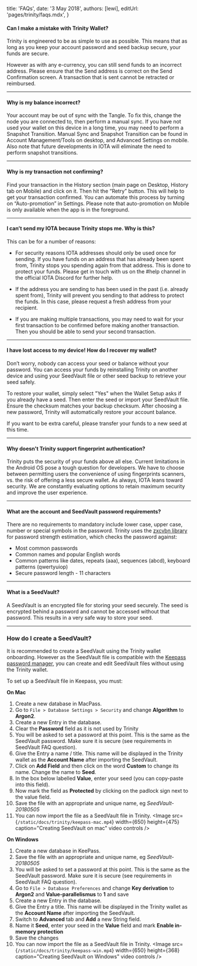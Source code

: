 
title: 'FAQs',
date: '3 May 2018',
authors: [lewi],
editUrl: 'pages/trinity/faqs.mdx',
}


#### Can I make a mistake with Trinity Wallet?

Trinity is engineered to be as simple to use as possible. This means that as long as you keep your account password and seed backup secure, your funds are secure.

However as with any e-currency, you can still send funds to an incorrect address. Please ensure that the Send address is correct on the Send Confirmation screen. A transaction that is sent cannot be retracted or reimbursed.

---

#### Why is my balance incorrect?

Your account may be out of sync with the Tangle. To fix this, change
the node you are connected to, then perform a manual sync. If you
have not used your wallet on this device in a long time,
you may need to perform a Snapshot Transition. Manual Sync and Snapshot Transition
can be found in Account Management/Tools on desktop, and Advanced Settings on mobile.
Also note that future developments in IOTA will eliminate the need to perform snapshot transitions.

---

#### Why is my transaction not confirming?

Find your transaction in the History section (main page on Desktop,
History tab on Mobile) and click on it. Then hit the “Retry” button.
This will help to get your transaction confirmed. You can automate this
process by turning on “Auto-promotion” in Settings. Please note that
auto-promotion on Mobile is only available when the app is in the foreground.

---

#### I can’t send my IOTA because Trinity stops me. Why is this?

This can be for a number of reasons:

- For security reasons IOTA addresses should only be used once for sending.
  If you have funds on an address that has already been spent from, Trinity
  stops you spending again from that address. This is done to protect your funds.
  Please get in touch with us on the #help channel in the official IOTA
  Discord for further help.

- If the address you are sending to has been used in the past (i.e. already spent from),
  Trinity will prevent you sending to that address to protect the funds. In this case,
  please request a fresh address from your recipient.

- If you are making multiple transactions, you may need to wait for your first
  transaction to be confirmed before making another transaction. Then you should
  be able to send your second transaction.

---

#### I have lost access to my device! How do I recover my wallet?

Don’t worry, nobody can access your seed or balance without your password.
You can access your funds by reinstalling Trinity on another device and using
your SeedVault file or other seed backup to retrieve your seed safely.

To restore your wallet, simply select "Yes" when the Wallet Setup
asks if you already have a seed. Then enter the seed or import your SeedVault file.
Ensure the checksum matches your backup checksum. After choosing a new password,
Trinity will automatically restore your account balance.

If you want to be extra careful, please transfer your funds to a new seed at this time.

---

#### Why doesn't Trinity support fingerprint authentication?

Trinity puts the security of your funds above all else. Current limitations in the Android OS
pose a tough question for developers. We have to choose between permitting users the
convenience of using fingerprints scanners, vs. the risk of offering a less secure wallet.
As always, IOTA leans toward security. We are constantly evaluating options to retain
maximum security and improve the user experience.

---

#### What are the account and SeedVault password requirements?

There are no requirements to mandatory include lower case, upper case, number or special symbols in the password.
Trinity uses the [zxcvbn library](https://github.com/dropbox/zxcvbn) for password strength estimation, which
checks the password against:
- Most common passwords
- Common names and popular English words
- Common patterns like dates, repeats (aaa), sequences (abcd), keyboard patterns (qwertyuiop)
- Secure password length - 11 characters

---

#### What is a SeedVault?

A SeedVault is an encrypted file for storing your seed securely.
The seed is encrypted behind a password and cannot be accessed without
that password. This results in a very safe way to store your seed.


---

### How do I create a SeedVault?

It is recommended to create a SeedVault using the Trinity wallet onboarding.
However as the SeedVault file is compatible with the [Keepass password manager](https://keepass.info/download.html),
you can create and edit SeedVault files without using the Trinity wallet.

To set up a SeedVault file in Keepass, you must:

**On Mac**

1. Create a new database in MacPass.
2. Go to `File > Database Settings > Security` and change **Algorithm** to **Argon2**.
3. Create a new Entry in the database.
4. Clear the **Password** field as it is not used by Trinity
5. You will be asked to set a password at this point. This is the same as the SeedVault password.
Make sure it is secure (see requirements in SeedVault FAQ question).
6. Give the Entry a name / title. This name will be displayed in the Trinity wallet as the
**Account Name** after importing the SeedVault.
7. Click on **Add Field** and then click on the word **Custom** to change its name. Change the name to **Seed**. 
8. In the box below labelled **Value**, enter your seed (you can copy-paste into this field).
9. Now mark the field as **Protected** by clicking on the padlock sign next to the value field.
10. Save the file with an appropriate and unique name, eg _SeedVault-20180505_ 
11. You can now import the file as a SeedVault file in Trinity.
<Image
src={`/static/docs/trinity/keepass-mac.mp4`}
width={650}
height={475}
caption="Creating SeedVault on mac"
video
controls
/>

**On Windows**

1. Create a new database in KeePass.
2. Save the file with an appropriate and unique name, eg _SeedVault-20180505_ 
3. You will be asked to set a password at this point. This is the same as the SeedVault password.
Make sure it is secure (see requirements in SeedVault FAQ question).
4. Go to `File > Database Preferences` and change **Key derivation** to **Argon2** and **Value-parallelismus** to **1** and save
5. Create a new Entry in the database.
6. Give the Entry a title. This name will be displayed in the Trinity wallet as the
**Account Name** after importing the SeedVault.
7. Switch to **Advanced** tab and **Add** a new String field.
8. Name it **Seed**, enter your seed in the **Value** field and mark **Enable in-memory protection**
9. Save the changes
10. You can now import the file as a SeedVault file in Trinity.
<Image
src={`/static/docs/trinity/keepass-win.mp4`}
width={650}
height={368}
caption="Creating SeedVault on Windows"
video
controls
/>


